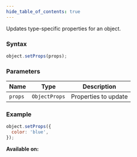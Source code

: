 ```yaml
---
hide_table_of_contents: true
---
```



Updates type-specific properties for an object.

### Syntax

```js
object.setProps(props);
```

### Parameters

| Name    | Type          | Description          |
| ------- | ------------- | -------------------- |
| `props` | `ObjectProps` | Properties to update |

### Example

```js
object.setProps({
  color: 'blue',
});
```

**Available on:** <ClientTag /> <ServerTag />
